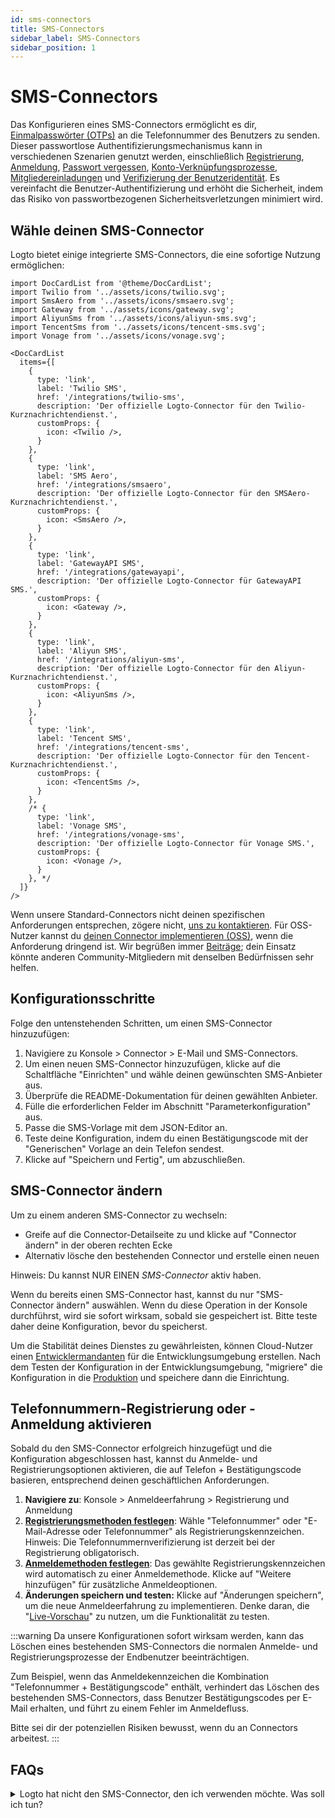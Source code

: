 ```yaml
---
id: sms-connectors
title: SMS-Connectors
sidebar_label: SMS-Connectors
sidebar_position: 1
---
```


# SMS-Connectors

Das Konfigurieren eines SMS-Connectors ermöglicht es dir, [Einmalpasswörter (OTPs)](https://auth.wiki/otp) an die Telefonnummer des Benutzers zu senden. Dieser passwortlose Authentifizierungsmechanismus kann in verschiedenen Szenarien genutzt werden, einschließlich [Registrierung](/end-user-flows/sign-up-and-sign-in/sign-up), [Anmeldung](/end-user-flows/sign-up-and-sign-in/sign-in), [Passwort vergessen](/end-user-flows/sign-up-and-sign-in/reset-password), [Konto-Verknüpfungsprozesse](/end-user-flows/sign-up-and-sign-in/social-sign-in#account-linking), [Mitgliedereinladungen](/end-user-flows/organization-experience/invite-organization-members) und [Verifizierung der Benutzeridentität](/end-user-flows/security-verification). Es vereinfacht die Benutzer-Authentifizierung und erhöht die Sicherheit, indem das Risiko von passwortbezogenen Sicherheitsverletzungen minimiert wird.

## Wähle deinen SMS-Connector

Logto bietet einige integrierte SMS-Connectors, die eine sofortige Nutzung ermöglichen:

```mdx-code-block
import DocCardList from '@theme/DocCardList';
import Twilio from '../assets/icons/twilio.svg';
import SmsAero from '../assets/icons/smsaero.svg';
import Gateway from '../assets/icons/gateway.svg';
import AliyunSms from '../assets/icons/aliyun-sms.svg';
import TencentSms from '../assets/icons/tencent-sms.svg';
import Vonage from '../assets/icons/vonage.svg';

<DocCardList
  items={[
    {
      type: 'link',
      label: 'Twilio SMS',
      href: '/integrations/twilio-sms',
      description: 'Der offizielle Logto-Connector für den Twilio-Kurznachrichtendienst.',
      customProps: {
        icon: <Twilio />,
      }
    },
    {
      type: 'link',
      label: 'SMS Aero',
      href: '/integrations/smsaero',
      description: 'Der offizielle Logto-Connector für den SMSAero-Kurznachrichtendienst.',
      customProps: {
        icon: <SmsAero />,
      }
    },
    {
      type: 'link',
      label: 'GatewayAPI SMS',
      href: '/integrations/gatewayapi',
      description: 'Der offizielle Logto-Connector für GatewayAPI SMS.',
      customProps: {
        icon: <Gateway />,
      }
    },
    {
      type: 'link',
      label: 'Aliyun SMS',
      href: '/integrations/aliyun-sms',
      description: 'Der offizielle Logto-Connector für den Aliyun-Kurznachrichtendienst.',
      customProps: {
        icon: <AliyunSms />,
      }
    },
    {
      type: 'link',
      label: 'Tencent SMS',
      href: '/integrations/tencent-sms',
      description: 'Der offizielle Logto-Connector für den Tencent-Kurznachrichtendienst.',
      customProps: {
        icon: <TencentSms />,
      }
    },
    /* {
      type: 'link',
      label: 'Vonage SMS',
      href: '/integrations/vonage-sms',
      description: 'Der offizielle Logto-Connector für Vonage SMS.',
      customProps: {
        icon: <Vonage />,
      }
    }, */
  ]}
/>
```

Wenn unsere Standard-Connectors nicht deinen spezifischen Anforderungen entsprechen, zögere nicht, [uns zu kontaktieren](https://logto.productlane.com/roadmap). Für OSS-Nutzer kannst du [deinen Connector implementieren (OSS)](/logto-oss/develop-your-connector/implement-connectors#build-a-passwordless-connector), wenn die Anforderung dringend ist. Wir begrüßen immer [Beiträge](/logto-oss/contribution); dein Einsatz könnte anderen Community-Mitgliedern mit denselben Bedürfnissen sehr helfen.

## Konfigurationsschritte

Folge den untenstehenden Schritten, um einen SMS-Connector hinzuzufügen:

1. Navigiere zu <CloudLink to="/connectors/passwordless">Konsole > Connector > E-Mail und SMS-Connectors</CloudLink>.
2. Um einen neuen SMS-Connector hinzuzufügen, klicke auf die Schaltfläche "Einrichten" und wähle deinen gewünschten SMS-Anbieter aus.
3. Überprüfe die README-Dokumentation für deinen gewählten Anbieter.
4. Fülle die erforderlichen Felder im Abschnitt "Parameterkonfiguration" aus.
5. Passe die SMS-Vorlage mit dem JSON-Editor an.
6. Teste deine Konfiguration, indem du einen Bestätigungscode mit der "Generischen" Vorlage an dein Telefon sendest.
7. Klicke auf "Speichern und Fertig", um abzuschließen.

## SMS-Connector ändern

Um zu einem anderen SMS-Connector zu wechseln:

- Greife auf die Connector-Detailseite zu und klicke auf "Connector ändern" in der oberen rechten Ecke
- Alternativ lösche den bestehenden Connector und erstelle einen neuen

Hinweis: Du kannst NUR EINEN _SMS-Connector_ aktiv haben.

Wenn du bereits einen SMS-Connector hast, kannst du nur "SMS-Connector ändern" auswählen. Wenn du diese Operation in der Konsole durchführst, wird sie sofort wirksam, sobald sie gespeichert ist. Bitte teste daher deine Konfiguration, bevor du speicherst.

Um die Stabilität deines Dienstes zu gewährleisten, können Cloud-Nutzer einen [Entwicklermandanten](/logto-cloud/tenant-settings#development) für die Entwicklungsumgebung erstellen. Nach dem Testen der Konfiguration in der Entwicklungsumgebung, "migriere" die Konfiguration in die [Produktion](/logto-cloud/tenant-settings#production) und speichere dann die Einrichtung.

## Telefonnummern-Registrierung oder -Anmeldung aktivieren

Sobald du den SMS-Connector erfolgreich hinzugefügt und die Konfiguration abgeschlossen hast, kannst du Anmelde- und Registrierungsoptionen aktivieren, die auf Telefon + Bestätigungscode basieren, entsprechend deinen geschäftlichen Anforderungen.

1. **Navigiere zu**: <CloudLink to="/sign-in-experience/sign-up-and-sign-in">Konsole > Anmeldeerfahrung > Registrierung und Anmeldung</CloudLink>
2. [**Registrierungsmethoden festlegen**](/end-user-flows/sign-up-and-sign-in/sign-up): Wähle "Telefonnummer" oder "E-Mail-Adresse oder Telefonnummer" als Registrierungskennzeichen. Hinweis: Die Telefonnummernverifizierung ist derzeit bei der Registrierung obligatorisch.
3. [**Anmeldemethoden festlegen**](/end-user-flows/sign-up-and-sign-in/sign-in): Das gewählte Registrierungskennzeichen wird automatisch zu einer Anmeldemethode. Klicke auf "Weitere hinzufügen" für zusätzliche Anmeldeoptionen.
4. **Änderungen speichern und testen:** Klicke auf "Änderungen speichern", um die neue Anmeldeerfahrung zu implementieren. Denke daran, die "[Live-Vorschau](/customization/live-preview)" zu nutzen, um die Funktionalität zu testen.

:::warning
Da unsere Konfigurationen sofort wirksam werden, kann das Löschen eines bestehenden SMS-Connectors die normalen Anmelde- und Registrierungsprozesse der Endbenutzer beeinträchtigen.

Zum Beispiel, wenn das Anmeldekennzeichen die Kombination "Telefonnummer + Bestätigungscode" enthält, verhindert das Löschen des bestehenden SMS-Connectors, dass Benutzer Bestätigungscodes per E-Mail erhalten, und führt zu einem Fehler im Anmeldefluss.

Bitte sei dir der potenziellen Risiken bewusst, wenn du an Connectors arbeitest.
:::

## FAQs

<details>
<summary>Logto hat nicht den SMS-Connector, den ich verwenden möchte. Was soll ich tun?</summary>

Wir arbeiten noch an weiteren Connectors. Wenn du weitere Optionen benötigst, lass uns einfach deine Bedürfnisse auf Discord wissen und reiche eine Feature-Anfrage auf [GitHub](https://github.com/logto-io/logto/issues) ein. Wenn du weitere Unterstützung benötigst, kannst du uns auch [per E-Mail kontaktieren](mailto:contact@logto.io).

Für Open-Source-Logto-Nutzer bieten wir eine einfach zu erweiternde Methode zur Connector-Erstellung, die es dir ermöglicht, [deinen eigenen Connector anzupassen](/logto-oss/develop-your-connector) basierend auf deinen spezifischen Szenarien. Du bist immer willkommen, einen Pull-Request an Logto zu senden, damit auch andere in der Community von deiner Arbeit profitieren können.

</details>
